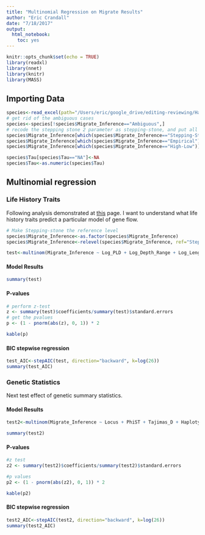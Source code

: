 ```yaml
---
title: "Multinomial Regression on Migrate Results"
author: "Eric Crandall"
date: "7/18/2017"
output: 
  html_notebook:
    toc: yes
---
```


```r
knitr::opts_chunk$set(echo = TRUE)
library(readxl)
library(nnet)
library(knitr)
library(MASS)
```

## Importing Data



```r
species<-read_excel(path="/Users/eric/google_drive/editing-reviewing/Hawaii_Migrate/Species_data.xlsx",sheet = 1)
# get rid of the ambiguous cases
species<-species[!species$Migrate_Inference=="Ambiguous",]
# recode the stepping stone 2 parameter as stepping-stone, and put all regional structure into 1 category
species$Migrate_Inference[which(species$Migrate_Inference=="Stepping-Stone 2 Parameter")]<-"Stepping-Stone"
species$Migrate_Inference[which(species$Migrate_Inference=="Empirical")]<-"Regional Structure"
species$Migrate_Inference[which(species$Migrate_Inference=="High-Low")]<-"Regional Structure"

species$Tau[species$Tau=="NA"]<-NA
species$Tau<-as.numeric(species$Tau)

```

## Multinomial regression

### Life History Traits

Following analysis demonstrated at [this](https://stats.idre.ucla.edu/r/dae/multinomial-logistic-regression/) page. I want to understand what life history traits predict a particular model of gene flow.

```r

# Make Stepping-stone the reference level
species$Migrate_Inference<-as.factor(species$Migrate_Inference)
species$Migrate_Inference<-relevel(species$Migrate_Inference, ref="Stepping-Stone")

test<-multinom(Migrate_Inference ~ Log_PLD + Log_Depth_Range + Log_Length_cm  + Habitat_Specialist + Attached_Eggs + Herbivore + Fish + Endemic, data=species)
```

#### Model Results
```r

summary(test)

```

#### P-values
```r
# perform z-test
z <- summary(test)$coefficients/summary(test)$standard.errors
# get the pvalues
p <- (1 - pnorm(abs(z), 0, 1)) * 2

kable(p)
```

#### BIC stepwise regression
```r
test_AIC<-stepAIC(test, direction="backward", k=log(26))
summary(test_AIC)

```

### Genetic Statistics

Next test effect of genetic summary statistics. 

#### Model Results
```r

test2<-multinom(Migrate_Inference ~ Locus + PhiST + Tajimas_D + Haplotype_Diversity , data=species)

summary(test2)
```

#### P-values

```r
#z test
z2 <- summary(test2)$coefficients/summary(test2)$standard.errors

#p values
p2 <- (1 - pnorm(abs(z2), 0, 1)) * 2

kable(p2)
```

#### BIC stepwise regression
```r
test2_AIC<-stepAIC(test2, direction="backward", k=log(26))
summary(test2_AIC)

```